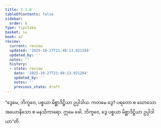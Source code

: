 ```yaml
---
title: 3.1.8
tableOfContents: false
sidebar:
  order: 8
type: tipitaka
basket: su
book: a2
review:
  current: review
  updated: '2025-10-27T21:48:13.921284'
  updated_by: ''
  notes: ''
  history:
  - state: review
    date: '2025-10-27T21:48:13.921284'
    updated_by: ''
    notes: ''
    previous_state: draft
---
```



<ReviewStatus review={frontmatter.review} showDetails={true} />

<HypothesisAnnotation frontmatter={frontmatter} />

<DynamicBreadcrumb />

<Division number="126" book="a2" e="ch" v="15" p="86">

<Paragraph number="211" book="a2">
“ဒွေမေ, ဘိက္ခဝေ, ပစ္စယာ မိစ္ဆာဒိဋ္ဌိယာ ဥပ္ပါဒါယ. ကတမေ ဒွေ? ပရတော စ ဃောသော အယောနိသော စ မနသိကာရော. ဣမေ ခေါ, ဘိက္ခဝေ, ဒွေ ပစ္စယာ မိစ္ဆာဒိဋ္ဌိယာ ဥပ္ပါဒါယာ”တိ.
</Paragraph>
</Division>